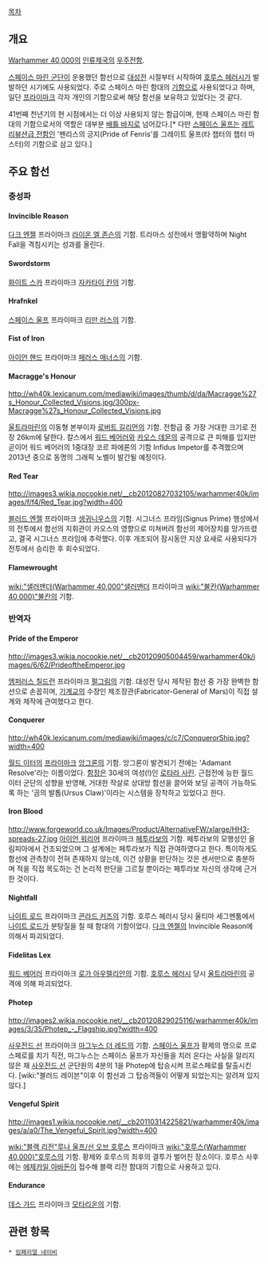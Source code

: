 {{{+1 '''Gloriana Class Battleship''' }}}

[[목차]]

== 개요 ==
[[Warhammer 40,000]]의 [[인류제국]]의 [[우주전함]]. 

[[스페이스 마린 군단]]이 운용했던 함선으로 [[대성전]] 시절부터 시작하여 [[호루스 헤러시]]가 발발하던 시기에도 사용되었다. 주로 스페이스 마린 함대의 [[기함]]으로 사용되었다고 하며, 일단 [[프라이마크]] 각자 개인의 기함으로써 해당 함선을 보유하고 있었다는 것 같다.

41번째 천년기의 현 시점에서는 더 이상 사용되지 않는 함급이며, 현재 스페이스 마린 함대의 기함으로서의 역할은 대부분 [[배틀 바지]]로 넘어갔다.[* 다만 [[스페이스 울프]]는 [[레트리뷰션급 전함]]인 '펜리스의 긍지(Pride of Fenris'를 그레이트 울프(타 챕터의 챕터 마스터)의 기함으로 삼고 있다.]

== 주요 함선 ==
=== 충성파 ===
==== Invincible Reason ====
[[다크 엔젤]] 프라이마크 [[라이온 엘 존슨]]의 기함. 트라마스 성전에서 맹활약하며 Night Fall을 격침시키는 성과를 올린다.  

==== Swordstorm ====
[[화이트 스카]] 프라이마크 [[자카타이 칸]]의 기함.

==== Hrafnkel ====
[[스페이스 울프]] 프라이마크 [[리만 러스]]의 기함.

==== Fist of Iron ====
[[아이언 핸드]] 프라이마크 [[페러스 매너스]]의 기함.

==== Macragge's Honour ====
http://wh40k.lexicanum.com/mediawiki/images/thumb/d/da/Macragge%27s_Honour_Collected_Visions.jpg/300px-Macragge%27s_Honour_Collected_Visions.jpg

[[울트라마린]]의 이동형 본부이자 [[로버트 길리먼]]의 기함. 전함급 중 가장 거대한 크기로 전장 26km에 달한다. 칼스에서 [[워드 베어러]]와 [[카오스 데몬]]의 공격으로 큰 피해를 입지만 곧이어 워드 베어러의 1중대장 코르 파에론의 기함 Infidus Impetor를 추격했으며 2013년 중으로 동명의 그래픽 노벨이 발간될 예정이다. 

==== Red Tear ====
http://images3.wikia.nocookie.net/__cb20120827032105/warhammer40k/images/f/f4/Red_Tear.jpg?width=400

[[블러드 엔젤]] 프라이마크 [[생귀니우스]]의 기함. 시그너스 프라임(Signus Prime) 행성에서의 전투에서 함선의 지휘관이 카오스의 영향으로 미쳐버려 함선의 제어장치를 망가뜨렸고, 결국 시그너스 프라임에 추락했다. 이후 개조되어 잠시동안 지상 요새로 사용되다가 전투에서 승리한 후 회수되었다.

==== Flamewrought ====
[[wiki:"샐러맨더(Warhammer 40,000"샐러맨더]] 프라이마크 [[wiki:"불칸(Warhammer 40,000)"불칸]]의 기함.

=== 반역자 ===
==== Pride of the Emperor ====
http://images3.wikia.nocookie.net/__cb20120905004459/warhammer40k/images/6/62/PrideoftheEmperor.jpg

[[엠퍼러스 칠드런]] 프라이마크 [[펄그림]]의 기함. 대성전 당시 제작된 함선 중 가장 완벽한 함선으로 손꼽히며, [[기계교]]의 수장인 제조장관(Fabricator-General of Mars)이 직접 설계와 제작에 관여했다고 한다.

==== Conquerer ====
http://wh40k.lexicanum.com/mediawiki/images/c/c7/ConquerorShip.jpg?width=400

[[월드 이터]]의 [[프라이마크]] [[앙그론]]의 기함. 앙그론이 발견되기 전에는 'Adamant Resolve'라는 이름이었다. [[함장]]은 30세의 여성(!)인 [[로타라 사린]]. 근접전에 능한 월드 이터 군단의 성향을 반영해, 거대한 작살로 상대방 함선을 끌어와 보딩 공격이 가능하도록 하는 '곰의 발톱(Ursus Claw)'이라는 시스템을 장착하고 있었다고 한다.

==== Iron Blood ====
http://www.forgeworld.co.uk/Images/Product/AlternativeFW/xlarge/HH3-spreads-27.jpg
[[아이언 워리어]] 프라이마크 [[페투라보]]의 기함. 페투라보의 모행성인 올림피아에서 건조되었으며 그 설계에는 페투라보가 직접 관여하였다고 한다. 특이하게도 함선에 관측창이 전혀 존재하지 않는데, 이건 상황을 판단하는 것은 센서만으로 충분하며 적을 직접 목도하는 건 논리적 판단을 그르칠 뿐이라는 페투라보 자신의 생각에 근거한 것이다.

==== Nightfall ====
[[나이트 로드]] 프라이마크 [[콘라드 커즈]]의 기함. 호루스 헤러시 당시 울티마 세그멘툼에서 [[나이트 로드]]가 분탕질을 칠 때 함대의 기함이었다. [[다크 엔젤]]의 Invincible Reason에 의해서 파괴되었다.

==== Fidelitas Lex ====
[[워드 베어러]] 프라이마크 [[로가 아우렐리안]]의 기함. [[호루스 헤러시]] 당시 [[울트라마린]]의 공격에 의해 파괴되었다.

==== Photep ====
http://images2.wikia.nocookie.net/__cb20120829025116/warhammer40k/images/3/35/Photep_-_Flagship.jpg?width=400

[[사우전드 선]] 프라이마크 [[마그누스 더 레드]]의 기함. [[스페이스 울프]]가 황제의 명으로 프로스페로를 치기 직전, 마그누스는 스페이스 울프가 자신들을 치러 온다는 사실을 알리지 않은 채 [[사우전드 선]] 군단원의 4분의 1을 Photep에 탑승시켜 프로스페로를 탈출시킨다. [wiki:"블러드 레이븐"이후 이 함선과 그 탑승객들이 어떻게 되었는지는 알려져 있지 않다.]

==== Vengeful Spirit ==== 
http://images1.wikia.nocookie.net/__cb20110314225821/warhammer40k/images/a/a0/The_Vengeful_Spirit.jpg?width=400

[[wiki:"블랙 리전"루나 울프/선 오브 호루스]] 프라이마크 [[wiki:"호루스(Warhammer 40,000)"호루스]]의 기함. 황제와 호루스의 최후의 결투가 벌어진 장소이다. 호루스 사후에는 [[에제카일 아바돈]]이 접수해 블랙 리전 함대의 기함으로 사용하고 있다.

==== Endurance ====
[[데스 가드]] 프라이마크 [[모타리온]]의 기함.

== 관련 항목 ==
 * [[임페리얼 네이비]]
